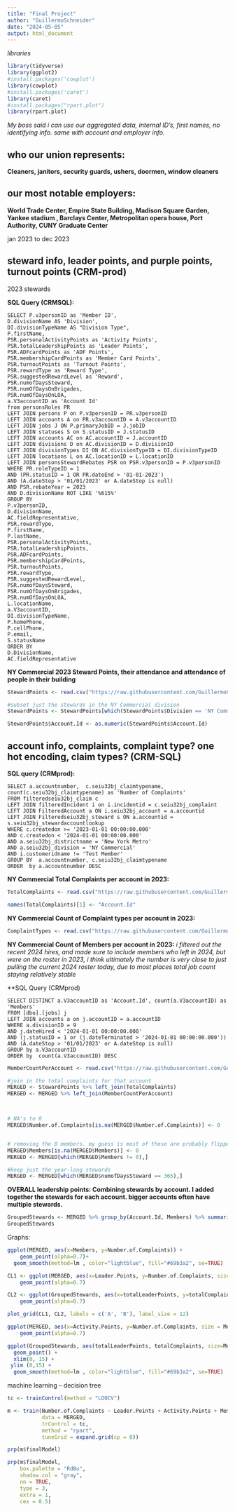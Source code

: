 ```yaml
---
title: "Final Project"
author: "GuillermoSchneider"
date: "2024-05-05"
output: html_document
---
```


*libraries*
```r
library(tidyverse)
library(ggplot2)
#install.packages('cowplot')
library(cowplot)
#install.packages('caret')
library(caret)
#install.packages("rpart.plot")
library(rpart.plot)
```


*My boss said i can use our aggregated data, internal ID's, first names, no identifying info. same with account and employer info.*


## who our union represents:
**Cleaners, janitors, security guards, ushers, doormen, window cleaners**

## our most notable employers:
**World Trade Center, Empire State Building, Madison Square Garden, Yankee stadium , Barclays Center, Metropolitan opera house, Port Authority, CUNY Graduate Center**


jan 2023 to dec 2023


## steward info, leader points, and purple points, turnout points (CRM-prod)
2023 stewards

**SQL Query (CRMSQL):**
```{eval=FALSE, sql connection=CRMSQL} 
SELECT P.v3personID as 'Member ID',
D.divisionName AS 'Division',
DI.divisionTypeName AS "Division Type",
P.firstName,
PSR.personalActivityPoints as 'Activity Points',
PSR.totalLeadershipPoints as 'Leader Points',
PSR.ADFcardPoints as 'ADF Points',
PSR.membershipCardPoints as 'Member Card Points',
PSR.turnoutPoints as 'Turnout Points',
PSR.rewardType as 'Reward Type',
PSR.suggestedRewardLevel as 'Reward',
PSR.numofDaysSteward,
PSR.numOfDaysOnBrigades,
PSR.numOfDaysOnLOA,
a.V3accountID as 'Account Id'
from personsRoles PR
LEFT JOIN persons P on P.v3personID = PR.v3personID
LEFT JOIN accounts A on PR.v3accountID = A.v3accountID
LEFT JOIN jobs J ON P.primaryJobID = J.jobID
LEFT JOIN statuses S on S.statusID = J.statusID
LEFT JOIN accounts AC on AC.accountID = J.accountID  
LEFT JOIN divisions D on AC.divisionID = D.divisionID
LEFT JOIN divisionTypes DI ON AC.divisionTypeID = DI.divisionTypeID
LEFT JOIN locations L on AC.locationID = L.locationID
LEFT JOIN personsStewardRebates PSR on PSR.v3personID = P.v3personID
WHERE PR.roleTypeID = 1
AND (PR.statusID = 1 OR PR.dateEnd > '01-01-2023')
AND (A.dateStop > '01/01/2023' or A.dateStop is null)
AND PSR.rebateYear = 2023
AND D.divisionName NOT LIKE '%615%'
GROUP BY
P.v3personID,
D.divisionName,
AC.fieldRepresentative,
PSR.rewardType,
P.firstName,
P.lastName,
PSR.personalActivityPoints,
PSR.totalLeadershipPoints,
PSR.ADFcardPoints,
PSR.membershipCardPoints,
PSR.turnoutPoints,
PSR.rewardType,
PSR.suggestedRewardLevel,
PSR.numofDaysSteward,
PSR.numOfDaysOnBrigades,
PSR.numOfDaysOnLOA,
L.locationName,
a.V3accountID,
DI.divisionTypeName,
P.homePhone,
P.cellPhone,
P.email,
S.statusName 
ORDER BY
D.DivisionName,
AC.fieldRepresentative
```

**NY Commercial 2023 Steward Points, their attendance and attendance of people in their building** 
```r
StewardPoints <- read.csv("https://raw.githubusercontent.com/GuillermoCharlesSchneider/DATA-607/main/Final%20Project/Purple%20Points%20by%20steward%20(with%20their%20account%20numbers).csv")

#subset just the stewards in the NY Commercial division
StewardPoints <- StewardPoints[which(StewardPoints$Division == 'NY Commercial'),]

StewardPoints$Account.Id <- as.numeric(StewardPoints$Account.Id)
```

## account info, complaints, complaint type? one hot encoding, claim types? (CRM-SQL)

**SQL query (CRMprod):**
``` {eval=FALSE, sql connection=CRMprod}
SELECT a.accountnumber,  c.seiu32bj_claimtypename, count(c.seiu32bj_claimtypename) as 'Number of Complaints'
FROM filteredseiu32bj_claim c
LEFT JOIN filteredIncident i on i.incidentid = c.seiu32bj_complaint 
LEFT JOIN FilteredAccount a ON i.seiu32bj_account = a.accountid
LEFT JOIN Filteredseiu32bj_steward s ON a.accountid = s.seiu32bj_stewardaccountlookup
WHERE c.createdon >= '2023-01-01 00:00:00.000' 
AND c.createdon < '2024-01-01 00:00:00.000' 
AND a.seiu32bj_districtname = 'New York Metro'
AND a.seiu32bj_division = 'NY Commercial'
AND i.customeridname != 'Test Member'
GROUP BY  a.accountnumber, c.seiu32bj_claimtypename
ORDER  by a.accountnumber DESC
```

**NY Commercial Total Complaints per account in 2023:**
```r
TotalComplaints <- read.csv("https://raw.githubusercontent.com/GuillermoCharlesSchneider/DATA-607/main/Final%20Project/Total%20Complaints%20Per%20Account.csv")

names(TotalComplaints)[1] <- "Account.Id"
```

**NY Commercial Count of Complaint types per account in 2023:**
```r
ComplaintTypes <- read.csv("https://raw.githubusercontent.com/GuillermoCharlesSchneider/DATA-607/main/Final%20Project/Complaint%20Types%20Per%20account%20(convert%20to%20one%20hot).csv")
```


**NY Commercial Count of Members per account in 2023:** *i filtered out the recent 2024 hires, and made sure to include members who left in 2024, but were on the roster in 2023, i think ultimately the number is very close to just pulling the current 2024 roster today, due to most places total job count staying relatively stable*

**SQL Query (CRMprod)
```{eval=FALSE, sql connection=}
SELECT DISTINCT a.V3accountID as 'Account.Id', count(a.V3accountID) as 'Members'
FROM [dbo].[jobs] j
LEFT JOIN accounts a on j.accountID = a.accountID
WHERE a.divisionID = 9
AND j.dateHired < '2024-01-01 00:00:00.000' 
AND (j.statusID = 1 or (j.dateTerminated > '2024-01-01 00:00:00.000')) 
AND (A.dateStop > '01/01/2023' or A.dateStop is null)
GROUP by a.V3accountID
ORDER by  count(a.V3accountID) DESC
```


```r
MemberCountPerAccount <- read.csv("https://raw.githubusercontent.com/GuillermoCharlesSchneider/DATA-607/main/Final%20Project/MembersPerAccount.csv")
```



```r
#join in the total complaints for that account
MERGED <- StewardPoints %>% left_join(TotalComplaints)
MERGED <- MERGED %>% left_join(MemberCountPerAccount)



# NA's to 0
MERGED$Number.of.Complaints[is.na(MERGED$Number.of.Complaints)] <- 0


# removing the 0 members. my guess is most of these are probably flipped accounts, another company took them over mid 2023, those members still exist but in a new account for a new employer
MERGED$Members[is.na(MERGED$Members)] <- 0
MERGED <- MERGED[which(MERGED$Members != 0),]

#keep just the year-long stewards
MERGED <- MERGED[which(MERGED$numofDaysSteward == 365),]
```


**OVERALL leadership points: Combining stewards by account. I added together the stewards for each account. bigger accounts often have multiple stewards. ** 
```r
GroupedStewards <- MERGED %>% group_by(Account.Id, Members) %>% summarise(totalComplaints = Number.of.Complaints,totalLeaderPoints = sum(Leader.Points) ,.groups = 'drop')
GroupedStewards
```


Graphs:


```r
ggplot(MERGED, aes(x=Members, y=Number.of.Complaints)) + 
    geom_point(alpha=0.7)+
  geom_smooth(method=lm , color="lightblue", fill="#69b3a2", se=TRUE) 
```

```r
CL1 <- ggplot(MERGED, aes(x=Leader.Points, y=Number.of.Complaints, size = Members)) + 
    geom_point(alpha=0.7)

CL2 <- ggplot(GroupedStewards, aes(x=totalLeaderPoints, y=totalComplaints, size = Members)) + 
    geom_point(alpha=0.7)

plot_grid(CL1, CL2, labels = c('A', 'B'), label_size = 12)
```
```r
ggplot(MERGED, aes(x=Activity.Points, y=Number.of.Complaints, size = Members)) + 
    geom_point(alpha=0.7)
```

```r
ggplot(GroupedStewards, aes(totalLeaderPoints, totalComplaints, size=Members)) +
  geom_point() +
  xlim(0, 15) +
 ylim (0,15) +
  geom_smooth(method=lm , color="lightblue", fill="#69b3a2", se=TRUE) 

```


machine learning -- decision tree

```r
tc <- trainControl(method = "LOOCV")

m <- train(Number.of.Complaints ~ Leader.Points + Activity.Points + Members,
           data = MERGED,
           trControl = tc,
           method = "rpart",
           tuneGrid = expand.grid(cp = 0))
```

```r
prp(m$finalModel)

prp(m$finalModel,
    box.palette = "RdBu",
    shadow.col = "gray",
    nn = TRUE,
    type = 3,
    extra = 1,
    cex = 0.5)
```




